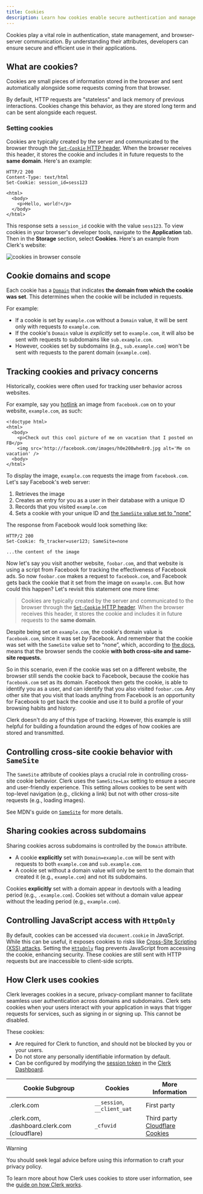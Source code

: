 ```yaml
---
title: Cookies
description: Learn how cookies enable secure authentication and manage browser-server interactions.
---
```


Cookies play a vital role in authentication, state management, and browser-server communication. By understanding their attributes, developers can ensure secure and efficient use in their applications.

## What are cookies?

Cookies are small pieces of information stored in the browser and sent automatically alongside some requests coming from that browser.

By default, HTTP requests are "stateless" and lack memory of previous interactions. Cookies change this behavior, as they are stored long term and can be sent alongside each request.

### Setting cookies

Cookies are typically created by the server and communicated to the browser through the [`Set-Cookie` HTTP header](https://developer.mozilla.org/en-US/docs/Web/HTTP/Headers/Set-Cookie). When the browser receives this header, it stores the cookie and includes it in future requests to the **same domain**. Here's an example:

```http
HTTP/2 200
Content-Type: text/html
Set-Cookie: session_id=sess123

<html>
  <body>
    <p>Hello, world!</p>
  </body>
</html>
```

This response sets a `session_id` cookie with the value `sess123`. To view cookies in your browser's developer tools, navigate to the **Application** tab. Then in the **Storage** section, select **Cookies**. Here's an example from Clerk's website:

![cookies in browser console](/docs/images/how-clerk-works/devtools-cookies.png)

## Cookie domains and scope

Each cookie has a [`Domain`](https://developer.mozilla.org/en-US/docs/Web/HTTP/Cookies#define_where_cookies_are_sent) that indicates **the domain from which the cookie was set**. This determines when the cookie will be included in requests.

For example:

- If a cookie is set by `example.com` without a `Domain` value, it will be sent only with requests _to_ `example.com`.
- If the cookie's `Domain` value is _explicitly_ set to `example.com`, it will also be sent with requests to subdomains like `sub.example.com`.
- However, cookies set by subdomains (e.g., `sub.example.com`) won't be sent with requests to the parent domain (`example.com`).

## Tracking cookies and privacy concerns

Historically, cookies were often used for tracking user behavior across websites.

For example, say you [hotlink](https://developer.mozilla.org/en-US/docs/Glossary/Hotlink) an image from `facebook.com` on to your website, `example.com`, as such:

```
<!doctype html>
<html>
  <body>
    <p>Check out this cool picture of me on vacation that I posted on FB</p>
    <img src='http://facebook.com/images/h0e208whe8r0.jpg alt='Me on vacation' />
  <body>
</html>
```

To display the image, `example.com` requests the image from `facebook.com`. Let's say Facebook's web server:

1. Retrieves the image
1. Creates an entry for you as a user in their database with a unique ID
1. Records that you visited `example.com`
1. Sets a cookie with your unique ID and [the `SameSite` value set to "none"](https://developer.mozilla.org/en-US/docs/Web/HTTP/Headers/Set-Cookie#samesitesamesite-value)

The response from Facebook would look something like:

```
HTTP/2 200
Set-Cookie: fb_tracker=user123; SameSite=none

...the content of the image
```

Now let's say you visit another website, `foobar.com`, and that website is using a script from Facebook for tracking the effectiveness of Facebook ads. So now `foobar.com` makes a request to `facebook.com`, and Facebook gets back the cookie that it set from the image on `example.com`. But how could this happen? Let's revisit this statement one more time:

> Cookies are typically created by the server and communicated to the browser through the [`Set-Cookie` HTTP header](https://developer.mozilla.org/en-US/docs/Web/HTTP/Headers/Set-Cookie). When the browser receives this header, it stores the cookie and includes it in future requests to the **same domain**.

Despite being set on `example.com`, the cookie's domain value is `facebook.com`, since it was set _by_ Facebook. And remember that the cookie was set with the `SameSite` value set to “none”, which, according to [the docs](https://developer.mozilla.org/en-US/docs/Web/HTTP/Headers/Set-Cookie#samesitesamesite-value), means that the browser sends the cookie **with both cross-site and same-site requests.**

So in this scenario, even if the cookie was set on a different website, the browser still sends the cookie back to Facebook, because the cookie has `facebook.com` set as its domain. Facebook then gets the cookie, is able to identify you as a user, and can identify that you also visited `foobar.com`. Any other site that you visit that loads anything from Facebook is an opportunity for Facebook to get back the cookie and use it to build a profile of your browsing habits and history.

Clerk doesn't do any of this type of tracking. However, this example is still helpful for building a foundation around the edges of how cookies are stored and transmitted.

## Controlling cross-site cookie behavior with `SameSite`

The `SameSite` attribute of cookies plays a crucial role in controlling cross-site cookie behavior. Clerk uses the `SameSite=Lax` setting to ensure a secure and user-friendly experience. This setting allows cookies to be sent with top-level navigation (e.g., clicking a link) but not with other cross-site requests (e.g., loading images).

See MDN's guide on [`SameSite`](https://developer.mozilla.org/en-US/docs/Web/HTTP/Headers/Set-Cookie#samesitesamesite-value) for more details.

## Sharing cookies across subdomains

Sharing cookies across subdomains is controlled by the `Domain` attribute.

- A cookie **explicitly** set with `Domain=example.com` will be sent with requests to both `example.com` and `sub.example.com`.
- A cookie set without a domain value will only be sent to the domain that created it (e.g., `example.com`) and not its subdomains.

Cookies **explicitly** set with a domain appear in devtools with a leading period (e.g., `.example.com`). Cookies set without a domain value appear without the leading period (e.g., `example.com`).

## Controlling JavaScript access with `HttpOnly`

By default, cookies can be accessed via `document.cookie` in JavaScript. While this can be useful, it exposes cookies to risks like [Cross-Site Scripting (XSS) attacks](https://owasp.org/www-community/attacks/xss/). Setting the [`HttpOnly`](https://developer.mozilla.org/en-US/docs/Web/HTTP/Headers/Set-Cookie#httponly) flag prevents JavaScript from accessing the cookie, enhancing security. These cookies are still sent with HTTP requests but are inaccessible to client-side scripts.

## How Clerk uses cookies

Clerk leverages cookies in a secure, privacy-compliant manner to facilitate seamless user authentication across domains and subdomains. Clerk sets cookies when your users interact with your application in ways that trigger requests for services, such as signing in or signing up. This cannot be disabled.

These cookies:

- Are required for Clerk to function, and should not be blocked by you or your users.
- Do not store any personally identifiable information by default.
- Can be configured by modifying the [session token](/docs/guides/how-clerk-works/session-tokens) in the [Clerk Dashboard](https://dashboard.clerk.com/last-active?path=jwt-templates).

| Cookie Subgroup | Cookies | More Information |
| - | - | - |
| .clerk.com | `__session`, `__client_uat` | First party |
| .clerk.com, .dashboard.clerk.com (cloudflare) | `_cfuvid` | Third party [Cloudflare Cookies](https://developers.cloudflare.com/fundamentals/reference/policies-compliances/cloudflare-cookies/) |

> [!WARNING]
> You should seek legal advice before using this information to craft your privacy policy.

To learn more about how Clerk uses cookies to store user information, see the [guide on how Clerk works](/docs/how-clerk-works/overview).
